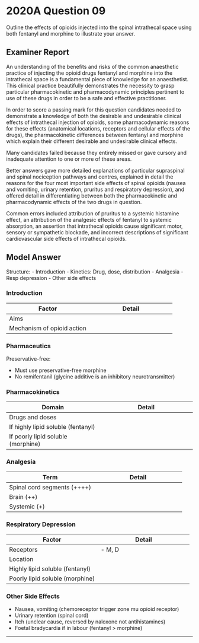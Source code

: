# 2020A Question 09 

Outline the effects of opioids injected into the spinal intrathecal space using both fentanyl and morphine to illustrate your answer.


## Examiner Report

An understanding of the benefits and risks of the common anaesthetic practice of injecting the opioid drugs fentanyl and morphine into the intrathecal space is a fundamental piece of knowledge for an anaesthetist. This clinical practice beautifully demonstrates the necessity to grasp particular pharmacokinetic and pharmacodynamic principles pertinent to use of these drugs in order to be a safe and effective practitioner.

In order to score a passing mark for this question candidates needed to demonstrate a knowledge of both the desirable and undesirable clinical effects of intrathecal injection of opioids, some pharmacodynamic reasons for these effects (anatomical locations, receptors and cellular effects of the drugs), the pharmacokinetic differences between fentanyl and morphine which explain their different desirable and undesirable clinical effects.

Many candidates failed because they entirely missed or gave cursory and inadequate attention to one or more of these areas.

Better answers gave more detailed explanations of particular supraspinal and spinal nociception pathways and centres, explained in detail the reasons for the four most important side effects of spinal opioids (nausea and vomiting, urinary retention, pruritus and respiratory depression), and offered detail in differentiating between both the pharmacokinetic and pharmacodynamic effects of the two drugs in question.

Common errors included attribution of pruritus to a systemic histamine effect, an attribution of the analgesic effects of fentanyl to systemic absorption, an assertion that intrathecal opioids cause significant motor, sensory or sympathetic blockade, and incorrect descriptions of significant cardiovascular side effects of intrathecal opioids.


## Model Answer

Structure:
- Introduction
- Kinetics: Drug, dose, distribution
- Analgesia
- Resp depression
- Other side effects


### Introduction


|Factor|Detail|
| -- | -- |
|Aims|<p>- Surgical anaesthesia (synergistic with LA; elevates and prolongs block)</p><p>- Post-op analgesia (e.g. Intrathecal morphine for Whipple’s procedure)</p>|
|Mechanism of opioid action|<p>- Activate Gi protein-coupled receptor</p><p>- ↓ Guanylyl cyclase activity → ↓ CAMP</p><p>- Inhibit VDCC</p><p>- ↑ K^+^ efflux</p><p>- Hyperpolarisation, ↓ action potential</p>|


### Pharmaceutics

Preservative-free:

* Must use preservative-free morphine
* No remifentanil (glycine additive is an inhibitory neurotransmitter)


### Pharmacokinetics


|Domain|Detail|
| -- | -- |
|Drugs and doses|<p>- Tiny dose because:</p><p>&emsp;- Near effect site</p><p>&emsp;- Low volume of CSF</p><p>&emsp;- Relatively slow reabsorption</p><p>- Morphine:</p><p>&emsp;- 0.5mg (range 0.2-1mg)</p><p>&emsp;- IT:IV potency 300:1</p><p>- Fentanyl:</p><p>&emsp;- 15μg (range 10-25μg)</p><p>&emsp;- IT:IV potency 20:1</p><p>- Other:</p><p>&emsp;- Diacetylmorphine</p><p>&emsp;- Pethidine (can be a sole intrathecal agent)</p><p>&emsp;- Sufentanil (local anaesthetic effect at high dose)</p>|
|If highly lipid soluble (fentanyl)|<p>- Rapid onset (5 mins?)</p><p>- Rapid offset (1 hour?)</p><p>- ↓ Effect from central spread via CSF due to faster diffusion out of it</p><p>- ↑ Effect from systemic absorption</p>|
|If poorly lipid soluble (morphine)|<p>- Slower onset (4-6 hours)</p><p>- Slower offset (12-24 hours</p><p>- ↑ Effect from central spread via CSF due to slower diffusion out of it</p><p>- ↓ Effect from systemic absorption</p>|


### Analgesia


|Term|Detail|
| -- | -- |
|Spinal cord segments (++++)|<p>- Diffuse across pia mater into dorsal horn (fentanyl fast, morphine slow)</p><p>- Height ∝ dose</p><p>- Pre-synaptic inhibition of 1° afferent nociceptors especially layer 2 → ↓ Release of excitatory neurotransmitters (glutamate, ACh, substance P)</p><p>- Some post-synaptic inhibition</p>|
|Brain (++)|<p>- Circulate via CSF bulk flow due to arterial pulsation<br>  (morphine yes, fentanyl minimal)</p><p>- PAG and RVMM: Inhibition of OFF cell → Disinhibition of ON cell → ↑ Descending modulation (NAd > 5HT) → Pre-synaptic inhibition</p><p>- ?Some post-synaptic inhibition</p>|
|Systemic (+)|<p>- Absorption via epidural venous plexus</p><p>- Very low peak plasma concentration</p><p>- Effect on brainstem, spinal cord, GIT, etc</p>|


### Respiratory Depression


|Factor|Detail|
| -- | -- |
|Receptors|- M, D|
|Location|<p>- Respiratory centre in the medulla</p>|
|Highly lipid soluble (fentanyl)|<p>- Peak at 30 mins due to systemic absorption</p>|
|Poorly lipid soluble (morphine)|<p>- Peak at 6-12 hours due to central spread of CSF</p>|


### Other Side Effects

- Nausea, vomiting (chemoreceptor trigger zone mu opioid receptor)
- Urinary retention (spinal cord)
- Itch (unclear cause, reversed by naloxone not antihistamines)
- Foetal bradycardia if in labour (fentanyl > morphine)


--- 

